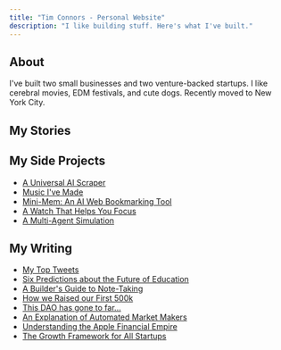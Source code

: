 ```yaml
---
title: "Tim Connors - Personal Website"
description: "I like building stuff. Here's what I've built."
---
```



<ProfileHeader
  name="Tim Connors"
  description="Serial founder, looking for what's next."
/>

## About

I've built two small businesses and two venture-backed startups. I like cerebral movies, EDM festivals, and cute dogs. Recently moved to New York City.

## My Stories

<Story year="2022 — 2023" title="A Web3 Education Platform" link="/posts/101" description="Make learning experiences that issue on-chain credentials and monetary rewards. Half a million users. A million courses taken. $2M in venture funding." />

<Story year="2019 — 2021" title="An AI Personal Recruiter" link="/posts/pearl" description="We built an AI personal recruiter that you can chat with over text message... and it actually landed people full-time jobs." />

<Story year="2017 — 2019" title="Starting a Music Festival" link="/posts/far-out-fest" description="My friends and I started a non-profit music festival, hosted in the streets of LA... we almost got sued by Woodstock!" />

<Story year="2017 — 2019" title="Selling on the Street Corner" link="/posts/gradstreet" description="When I was a student at UCLA I sold graduation gowns on the street corner. I made six figures in sales." />

<Story year="2017" title="Making 100 friends in 100 days" link="/" description="I spent 100 days meeting one new person every day. Turns out, everyone has a story to tell if you look closely!" />

## My Side Projects

- [A Universal AI Scraper](/posts/ai-scraper) <Pill text="New!"/>
- [Music I've Made](https://soundcloud.com/itstimconnors/tracks)
- [Mini-Mem: An AI Web Bookmarking Tool](https://minimem.ai)
- [A Watch That Helps You Focus](/posts/focus-watch)
- [A Multi-Agent Simulation](https://github.com/101dotxyz/GPTeam)

## My Writing

- [My Top Tweets](https://twitter.com/search?q=min_faves%3A400%20from%3A%40itstimconnors&src=typed_query&f=top)
- [Six Predictions about the Future of Education](/posts/metaversity)
- [A Builder's Guide to Note-Taking](/posts/note-taking)
- [How we Raised our First 500k](/posts/how-we-raised)
- [This DAO has gone to far...](/posts/merit-circle)
- [An Explanation of Automated Market Makers](/posts/amms)
- [Understanding the Apple Financial Empire](https://itstimconnors.medium.com/understanding-the-apple-financial-empire-2023-fd3d4baa33b6)
- [The Growth Framework for All Startups](/posts/growth-framework)


